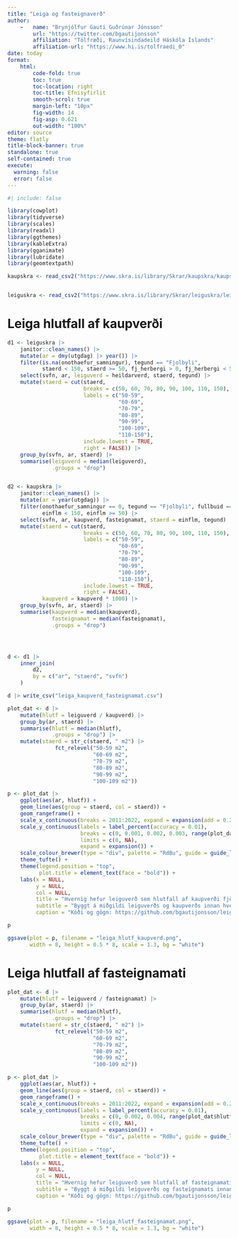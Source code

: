 ```yaml
---
title: "Leiga og fasteignaverð"
author: 
    -   name: "Brynjólfur Gauti Guðrúnar Jónsson"
        url: "https://twitter.com/bgautijonsson"
        affiliation: "Tölfræði, Raunvísindadeild Háskóla Íslands"
        affiliation-url: "https://www.hi.is/tolfraedi_0"
date: today
format: 
    html:
        code-fold: true
        toc: true
        toc-location: right
        toc-title: Efnisyfirlit
        smooth-scrol: true
        margin-left: "10px"
        fig-width: 14
        fig-asp: 0.621
        out-width: "100%"
editor: source
theme: flatly
title-block-banner: true
standalone: true
self-contained: true
execute: 
  warning: false
  error: false       
---
```



```r
#| include: false

library(cowplot)
library(tidyverse)
library(scales)
library(readxl)
library(ggthemes)
library(kableExtra)
library(gganimate)
library(lubridate)
library(geomtextpath)
```


```r
kaupskra <- read_csv2("https://www.skra.is/library/Skrar/kaupskra/kaupskra.csv", locale = locale(encoding = "ISO-8859-1"))


leiguskra <- read_csv2("https://www.skra.is/library/Skrar/leiguskra/leiguskra.csv")
```

# Leiga hlutfall af kaupverði

```r
d1 <- leiguskra |> 
    janitor::clean_names() |> 
    mutate(ar = dmy(utgdag) |> year()) |> 
    filter(is.na(onothaefur_samningur), tegund == "Fjolbyli",
           staerd < 150, staerd >= 50, fj_herbergi > 0, fj_herbergi < 5) |> 
    select(svfn, ar, leiguverd = heildarverd, staerd, tegund) |> 
    mutate(staerd = cut(staerd,
                        breaks = c(50, 60, 70, 80, 90, 100, 110, 150),
                        labels = c("50-59",
                                   "60-69",
                                   "70-79",
                                   "80-89",
                                   "90-99",
                                   "100-109",
                                   "110-150"),
                        include.lowest = TRUE,
                        right = FALSE)) |> 
    group_by(svfn, ar, staerd) |> 
    summarise(leiguverd = median(leiguverd),
              .groups = "drop")


d2 <- kaupskra |> 
    janitor::clean_names() |> 
    mutate(ar = year(utgdag)) |> 
    filter(onothaefur_samningur == 0, tegund == "Fjolbyli", fullbuid == 1,
           einflm < 150, einflm >= 50) |> 
    select(svfn, ar, kaupverd, fasteignamat, staerd = einflm, tegund) |> 
    mutate(staerd = cut(staerd,
                        breaks = c(50, 60, 70, 80, 90, 100, 110, 150),
                        labels = c("50-59",
                                   "60-69",
                                   "70-79",
                                   "80-89",
                                   "90-99",
                                   "100-109",
                                   "110-150"),
                        include.lowest = TRUE,
                        right = FALSE),
           kaupverd = kaupverd * 1000) |> 
    group_by(svfn, ar, staerd) |> 
    summarise(kaupverd = median(kaupverd),
              fasteignamat = median(fasteignamat),
              .groups = "drop")




d <- d1 |> 
    inner_join(
        d2,
        by = c("ar", "staerd", "svfn")
    )

d |> write_csv("leiga_kaupverd_fasteignamat.csv")

plot_dat <- d |> 
    mutate(hlutf = leiguverd / kaupverd) |> 
    group_by(ar, staerd) |> 
    summarise(hlutf = median(hlutf),
              .groups = "drop") |> 
    mutate(staerd = str_c(staerd, " m2") |> 
               fct_relevel("50-59 m2",
                           "60-69 m2",
                           "70-79 m2",
                           "80-89 m2",
                           "90-99 m2",
                           "100-109 m2"))

p <- plot_dat |> 
    ggplot(aes(ar, hlutf)) +
    geom_line(aes(group = staerd, col = staerd)) +
    geom_rangeframe() +
    scale_x_continuous(breaks = 2011:2022, expand = expansion(add = 0.2)) +
    scale_y_continuous(labels = label_percent(accuracy = 0.01),
                       breaks = c(0, 0.001, 0.002, 0.003, range(plot_dat$hlutf), 0.005, 0.006, 0.007),
                       limits = c(0, NA),
                       expand = expansion()) +
    scale_colour_brewer(type = "div", palette = "RdBu", guide = guide_legend(nrow = 1)) +
    theme_tufte() +
    theme(legend.position = "top",
          plot.title = element_text(face = "bold")) +
    labs(x = NULL,
         y = NULL,
         col = NULL,
         title = "Hvernig hefur leiguverð sem hlutfall af kaupverði fjölbýli þróast?",
         subtitle = "Byggt á miðgildi leiguverðs og kaupverðs innan hvers SVFN og stærðarhóps eftir ári",
         caption = "Kóði og gögn: https://github.com/bgautijonsson/leiga_og_fasteignaverd")

p

ggsave(plot = p, filename = "leiga_hlutf_kaupverd.png",
       width = 8, height = 0.5 * 8, scale = 1.3, bg = "white")
```



# Leiga hlutfall af fasteignamati



```r
plot_dat <- d |> 
    mutate(hlutf = leiguverd / fasteignamat) |> 
    group_by(ar, staerd) |> 
    summarise(hlutf = median(hlutf),
              .groups = "drop") |> 
    mutate(staerd = str_c(staerd, " m2") |> 
               fct_relevel("50-59 m2",
                           "60-69 m2",
                           "70-79 m2",
                           "80-89 m2",
                           "90-99 m2",
                           "100-109 m2"))

p <- plot_dat |> 
    ggplot(aes(ar, hlutf)) +
    geom_line(aes(group = staerd, col = staerd)) +
    geom_rangeframe() +
    scale_x_continuous(breaks = 2011:2022, expand = expansion(add = 0.2)) +
    scale_y_continuous(labels = label_percent(accuracy = 0.01),
                       breaks = c(0, 0.002, 0.004, range(plot_dat$hlutf), 0.006, 0.008,  0.01),
                       limits = c(0, NA),
                       expand = expansion()) +
    scale_colour_brewer(type = "div", palette = "RdBu", guide = guide_legend(nrow = 1)) +
    theme_tufte() +
    theme(legend.position = "top",
          plot.title = element_text(face = "bold")) +
    labs(x = NULL,
         y = NULL,
         col = NULL,
         title = "Hvernig hefur leiguverð sem hlutfall af fasteignamati fjölbýli þróast?",
         subtitle = "Byggt á miðgildi leiguverðs og fasteignamats innan hvers SVFN og stærðarhóps eftir ári",
         caption = "Kóði og gögn: https://github.com/bgautijonsson/leiga_og_fasteignaverd")

p

ggsave(plot = p, filename = "leiga_hlutf_fasteignamat.png",
       width = 8, height = 0.5 * 8, scale = 1.3, bg = "white")
```

